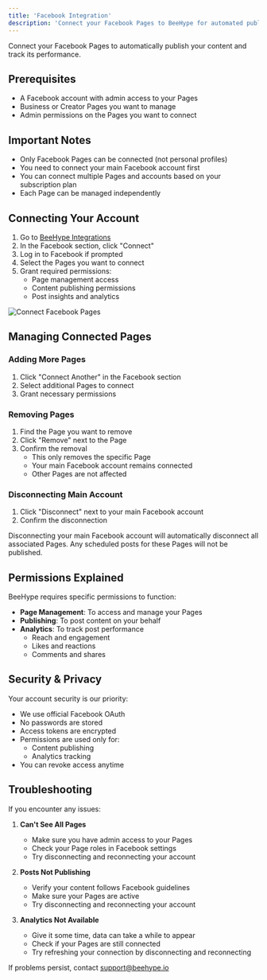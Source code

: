 ```yaml
---
title: 'Facebook Integration'
description: 'Connect your Facebook Pages to BeeHype for automated publishing'
---
```


Connect your Facebook Pages to automatically publish your content and track its performance.

## Prerequisites

- A Facebook account with admin access to your Pages
- Business or Creator Pages you want to manage
- Admin permissions on the Pages you want to connect

## Important Notes

- Only Facebook Pages can be connected (not personal profiles)
- You need to connect your main Facebook account first
- You can connect multiple Pages and accounts based on your subscription plan
- Each Page can be managed independently

## Connecting Your Account

1. Go to [BeeHype Integrations](https://www.beehype.io/app/integrations)
2. In the Facebook section, click "Connect"
3. Log in to Facebook if prompted
4. Select the Pages you want to connect
5. Grant required permissions:
   - Page management access
   - Content publishing permissions
   - Post insights and analytics

<Frame>
  <img src="/images/social-media-setup/facebook/connect-pages.png" alt="Connect Facebook Pages" />
</Frame>

## Managing Connected Pages

### Adding More Pages
1. Click "Connect Another" in the Facebook section
2. Select additional Pages to connect
3. Grant necessary permissions

### Removing Pages
1. Find the Page you want to remove
2. Click "Remove" next to the Page
3. Confirm the removal
   - This only removes the specific Page
   - Your main Facebook account remains connected
   - Other Pages are not affected

### Disconnecting Main Account
1. Click "Disconnect" next to your main Facebook account
2. Confirm the disconnection

<Warning>
Disconnecting your main Facebook account will automatically disconnect all associated Pages. Any scheduled posts for these Pages will not be published.
</Warning>

## Permissions Explained

BeeHype requires specific permissions to function:

- **Page Management**: To access and manage your Pages
- **Publishing**: To post content on your behalf
- **Analytics**: To track post performance
  - Reach and engagement
  - Likes and reactions
  - Comments and shares

## Security & Privacy

Your account security is our priority:
- We use official Facebook OAuth
- No passwords are stored
- Access tokens are encrypted
- Permissions are used only for:
  - Content publishing
  - Analytics tracking
- You can revoke access anytime

## Troubleshooting

If you encounter any issues:

1. **Can't See All Pages**
   - Make sure you have admin access to your Pages
   - Check your Page roles in Facebook settings
   - Try disconnecting and reconnecting your account

2. **Posts Not Publishing**
   - Verify your content follows Facebook guidelines
   - Make sure your Pages are active
   - Try disconnecting and reconnecting your account

3. **Analytics Not Available**
   - Give it some time, data can take a while to appear
   - Check if your Pages are still connected
   - Try refreshing your connection by disconnecting and reconnecting

If problems persist, contact [support@beehype.io](mailto:support@beehype.io)
